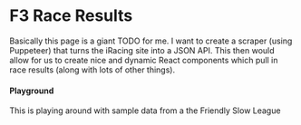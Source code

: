 
# F3 Race Results

Basically this page is a giant TODO for me. I want to create a scraper (using
Puppeteer) that turns the iRacing site into a JSON API. This then would allow
for us to create nice and dynamic React components which pull in race results
(along with lots of other things).

#### Playground

This is playing around with sample data from a the Friendly Slow League

<SeasonResults />
